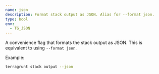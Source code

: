 ```yaml
---
name: json
description: Format stack output as JSON. Alias for --format json.
type: bool
env:
  - TG_JSON
---
```


A convenience flag that formats the stack output as JSON. This is equivalent to using `--format json`.

Example:

```bash
terragrunt stack output --json
```

